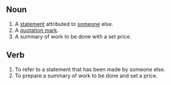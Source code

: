==Noun==
#A [[statement]] attributed to [[someone]] else.
#A [[quotation mark]].
#A summary of work to be done with a set price.

==Verb==
#To refer to a statement that has been made by someone else.
#To prepare a summary of work to be done and set a price.